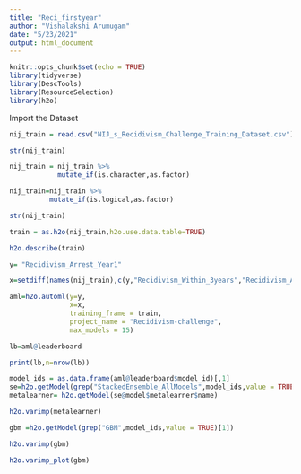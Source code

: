 ---
title: "Reci_firstyear"
author: "Vishalakshi Arumugam"
date: "5/23/2021"
output: html_document
---

```{r setup, include=FALSE}
knitr::opts_chunk$set(echo = TRUE)
library(tidyverse)
library(DescTools)
library(ResourceSelection)
library(h2o)
```

Import the Dataset

```{r}
nij_train = read.csv("NIJ_s_Recidivism_Challenge_Training_Dataset.csv")

```

```{r}
str(nij_train)
```
```{r}
nij_train = nij_train %>% 
            mutate_if(is.character,as.factor)
```

```{r}
nij_train=nij_train %>% 
          mutate_if(is.logical,as.factor)
```

```{r}
str(nij_train)
```

```{r}
train = as.h2o(nij_train,h2o.use.data.table=TRUE)
```
```{r}
h2o.describe(train)
```
```{r}
y= "Recidivism_Arrest_Year1"
```
```{r}
x=setdiff(names(nij_train),c(y,"Recidivism_Within_3years","Recidivism_Arrest_Year2","Recidivism_Arrest_Year3","ID"))
```
```{r}
aml=h2o.automl(y=y,
               x=x,
               training_frame = train,
               project_name = "Recidivism-challenge",
               max_models = 15)
```
```{r}
lb=aml@leaderboard
```

```{r}
print(lb,n=nrow(lb))
```
```{r}
model_ids = as.data.frame(aml@leaderboard$model_id)[,1]
se=h2o.getModel(grep("StackedEnsemble_AllModels",model_ids,value = TRUE)[1])
metalearner= h2o.getModel(se@model$metalearner$name)
```
```{r}
h2o.varimp(metalearner)
```
```{r}
gbm =h2o.getModel(grep("GBM",model_ids,value = TRUE)[1])
```
```{r}
h2o.varimp(gbm)
```
```{r}
h2o.varimp_plot(gbm)
```

